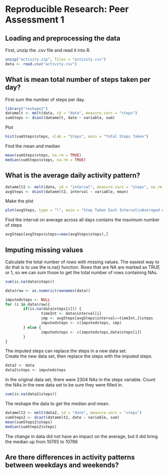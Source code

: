 # Reproducible Research: Peer Assessment 1


## Loading and preprocessing the data
First, unzip the .csv file and read it into R.  
```r
unzip("activity.zip", files = "activity.csv")
data <- read.csv("activity.csv")
```

## What is mean total number of steps taken per day?
First sum the number of steps per day.
```r
library("reshape2")
datamelt <- melt(data, id = "date", measure.vars = "steps")
sumSteps <- dcast(datamelt, date ~ variable, sum)
```
Plot
```r
hist(sumSteps$steps, xlab = "Steps", main = "Total Steps Taken")
```
  
  
Find the mean and median
```r
mean(sumSteps$steps, na.rm = TRUE)
median(sumSteps$steps, na.rm = TRUE)
```


## What is the average daily activity pattern?

```r
datamelt2 <- melt(data, id = "interval", measure.vars = "steps", na.rm = TRUE)
avgSteps <- dcast(datamelt2, interval ~ variable, mean)
```

Make the plot
  
```r
plot(avgSteps, type = "l", main = "Step Taken Each Interval\nAveraged Across all Days")
```
  
Find the interval on average across all days contains the maximum number of steps
```r
avgSteps[avgSteps$steps==max(avgSteps$steps),]
```


## Imputing missing values
Calculate the total number of rows with missing values.
The easiest way to do that is to use the is.na() function. Rows that are NA are marked as TRUE or 1, so we can sum those to get the total number of rows containing NAs.
  
```r
sum(is.na(data$steps))
```



```r
data$row <- as.numeric(rownames(data))
```

```r
imputedsteps <- NULL
for (i in data$row){
        if(is.na(data$steps[i])) {
                timeInt <- data$interval[i]
                imp <- avgSteps[avgSteps$interval==timeInt,]$steps
                imputedsteps <- c(imputedsteps, imp)
        } else {
                imputedsteps <- c(imputedsteps,data$steps[i])
        }
}

```
  
The imputed steps can replace the steps in a new data set.  
Create the new data set, then replace the steps with the imputed steps.
```r
data2 <- data
data2$steps <- imputedsteps
```
  
In the original data set, there were 2304 NAs in the steps variable. Count the NAs in the new data set to be sure they were filled in.

```r
sum(is.na(data2$steps))
```

  
The reshape the data to get the median and mean.
```r
datamelt2 <- melt(data2, id = "date", measure.vars = "steps")
sumSteps2 <- dcast(datamelt2, date ~ variable, sum)
mean(sumSteps2$steps)
median(sumSteps2$steps)
```

The change in data did not have an impact on the average, but it did bring the median up from 10765 to 10766

## Are there differences in activity patterns between weekdays and weekends?

